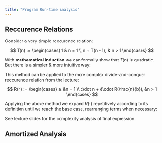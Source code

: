 ```yaml
---
title: "Program Run-time Analysis"
---
```


## Reccurence Relations 

Consider a very simple reccurence relation:

$$
    T(n) := 
    \begin{cases}
        1               & n = 1 \\
        n + T(n - 1),   & n > 1
    \end{cases}
$$

With **mathematical induction** we can formally show
that $T(n)$ is quadratic. But there is a simpler & more intuitive way:

\begin{align*}
    T(n) &= n + T(n - 1)            \tag{Def $T(\cdot)$} \\
         &= n + n - 1 + T(n - 2)  \\
         &= \dots \tag{Repeat $n - 2$ times}\\
         &= n + n - 1 + \dots + T(1) \\
         &= n + n - 1 + \dots + 1 \tag{Def $T(1)$} \\
         &= \frac{n(n + 1)}{2} \tag{Gauss}\\
         &\in \mathcal{O}(n^2)
\end{align*}

This method can be applied to the more complex divide-and-conquer reccurence relation from the lecture:

$$
    R(n) := 
    \begin{cases}
        a, &n = 1 \\
        c\dot n + d\cdot R(\frac{n}{b}), &n > 1
    \end{cases}
$$

Applying the above method we expand $R(\cdot)$ repetitively according to its definition until we reach
the base case, rearranging terms when necessary:

\begin{align*}
    R(n) &= c\cdot n + d\cdot R(\frac{n}{b}) \tag{Def $R(\cdot)$} \\
         &= c\cdot n + d\bigl(c\frac{n}{b} + d\cdot R(\frac{n}{b^2})\bigr)  \\
         &= c\cdot n + d\Bigl(c\frac{n}{b} + d\cdot \bigl(c\cdot \frac{n}{b^2} + d\cdot R(\frac{n}{b^2})\bigr)\Bigr)  \\
         &= c\cdot n + d\cdot c\frac{n}{b} + d^2c\frac{n}{b^2} + d^3\cdot R(\frac{n}{b^3}) \tag{Rearrange} \\
         &= c\cdot n \left(1 + \frac{d}{b} + \frac{d^2}{b^2}\right) + d^3\cdot R(\frac{n}{b^3}) \\
         &= \dots \tag{Repeat $k$-times} \\
         &= c\cdot n\left(1 + \frac{d}{b} + \dots + \frac{d^{k - 1}}{b^{k - 1}}\right) + d^k \cdot R(\frac{n}{b^k}) \\
         &= c\cdot n \sum_{i = 0}^{k - 1}\left(\frac{d}{b}\right)^i + d^k \cdot R(\frac{n}{b^k}) \\
         &= c\cdot n \sum_{i = 0}^{k - 1}\left(\frac{d}{b}\right)^i + d^k \cdot R(1) \tag{Ass $\frac{n}{b^k} = 1$} \\
         &= c\cdot n \sum_{i = 0}^{k - 1}\left(\frac{d}{b}\right)^i + a\cdot d^k \tag{Def $R(1)$} 
\end{align*}

See lecture slides for the complexity analysis of final expression. 


## Amortized Analysis
